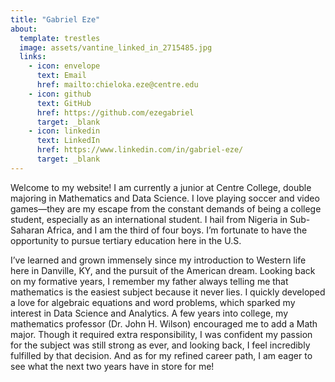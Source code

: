 ```yaml
---
title: "Gabriel Eze"
about: 
  template: trestles
  image: assets/vantine_linked_in_2715485.jpg
  links: 
    - icon: envelope
      text: Email
      href: mailto:chieloka.eze@centre.edu
    - icon: github
      text: GitHub
      href: https://github.com/ezegabriel
      target: _blank
    - icon: linkedin
      text: LinkedIn
      href: https://www.linkedin.com/in/gabriel-eze/
      target: _blank
---
```


Welcome to my website! I am currently a junior at Centre College, double majoring in Mathematics and Data Science. I love playing soccer and video games—they are my escape from the constant demands of being a college student, especially as an international student. I hail from Nigeria in Sub-Saharan Africa, and I am the third of four boys. I'm fortunate to have the opportunity to pursue tertiary education here in the U.S.

I've learned and grown immensely since my introduction to Western life here in Danville, KY, and the pursuit of the American dream. Looking back on my formative years, I remember my father always telling me that mathematics is the easiest subject because it never lies. I quickly developed a love for algebraic equations and word problems, which sparked my interest in Data Science and Analytics. A few years into college, my mathematics professor (Dr. John H. Wilson) encouraged me to add a Math major. Though it required extra responsibility, I was confident my passion for the subject was still strong as ever, and looking back, I feel incredibly fulfilled by that decision. And as for my refined career path, I am eager to see what the next two years have in store for me!

